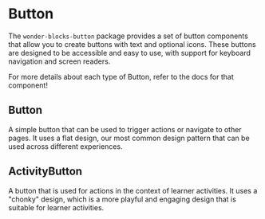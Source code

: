 
<Meta title="Packages / Button / Overview" />

# Button

The `wonder-blocks-button` package provides a set of button components that
allow you to create buttons with text and optional icons. These buttons are
designed to be accessible and easy to use, with support for keyboard navigation
and screen readers.

For more details about each type of Button, refer to the docs for that
component!

## Button

A simple button that can be used to trigger actions or navigate to other pages.
It uses a flat design, our most common design pattern that can be used across
different experiences.

<Canvas of={ButtonStories.Kinds} />

## ActivityButton

A button that is used for actions in the context of learner activities. It uses
a "chonky" design, which is a more playful and engaging design that is suitable
for learner activities.

<Canvas of={ActivityButtonStories.ActionType} />
